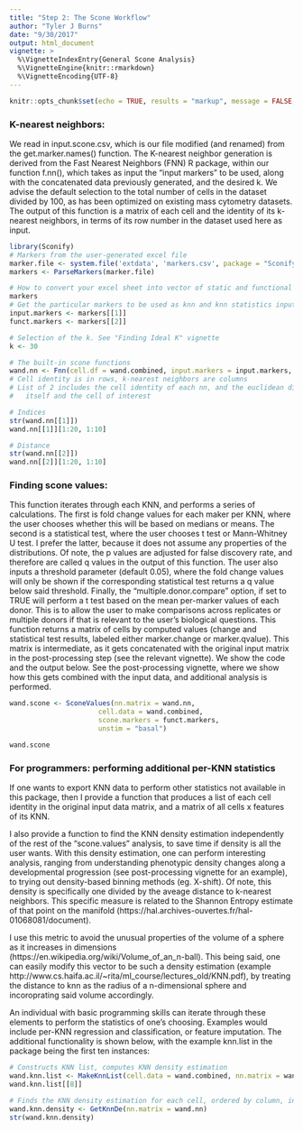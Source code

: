 ```yaml
---
title: "Step 2: The Scone Workflow"
author: "Tyler J Burns"
date: "9/30/2017"
output: html_document
vignette: >
  %\VignetteIndexEntry{General Scone Analysis}
  %\VignetteEngine{knitr::rmarkdown}
  %\VignetteEncoding{UTF-8}
---
```


```r
knitr::opts_chunk$set(echo = TRUE, results = "markup", message = FALSE, warning = FALSE)
```

### K-nearest neighbors:
We read in input.scone.csv, which is our file modified (and renamed) from the get.marker.names() function. The K-nearest neighbor generation is derived from the Fast Nearest Neighbors (FNN) R package, within our function f.nn(), which takes as input the “input markers” to be used, along with the concatenated data previously generated, and the desired k. We advise the default selection to the total number of cells in the dataset divided by 100, as has been optimized on existing mass cytometry datasets. The output of this function is a matrix of each cell and the identity of its k-nearest neighbors, in terms of its row number in the dataset used here as input. 

```r
library(Sconify)
# Markers from the user-generated excel file
marker.file <- system.file('extdata', 'markers.csv', package = "Sconify")
markers <- ParseMarkers(marker.file)

# How to convert your excel sheet into vector of static and functional markers
markers
# Get the particular markers to be used as knn and knn statistics input
input.markers <- markers[[1]]
funct.markers <- markers[[2]]

# Selection of the k. See "Finding Ideal K" vignette
k <- 30

# The built-in scone functions
wand.nn <- Fnn(cell.df = wand.combined, input.markers = input.markers, k = k)
# Cell identity is in rows, k-nearest neighbors are columns
# List of 2 includes the cell identity of each nn, and the euclidean distance between
#   itself and the cell of interest

# Indices
str(wand.nn[[1]])
wand.nn[[1]][1:20, 1:10]

# Distance
str(wand.nn[[2]])
wand.nn[[2]][1:20, 1:10]
```

### Finding scone values:

This function iterates through each KNN, and performs a series of calculations. The first is fold change values for each maker per KNN, where the user chooses whether this will be based on medians or means. The second is a statistical test, where the user chooses t test or Mann-Whitney U test. I prefer the latter, because it does not assume any properties of the distributions. Of note, the p values are adjusted for false discovery rate, and therefore are called q values in the output of this function. The user also inputs a threshold parameter (default 0.05), where the fold change values will only be shown if the corresponding statistical test returns a q value below said threshold. Finally, the "multiple.donor.compare" option, if set to TRUE will perform a t test based on the mean per-marker values of each donor. This is to allow the user to make comparisons across replicates or multiple donors if that is relevant to the user's biological questions. This function returns a matrix of cells by computed values (change and statistical test results, labeled either marker.change or marker.qvalue). This matrix is intermediate, as it gets concatenated with the original input matrix in the post-processing step (see the relevant vignette). We show the code and the output below. See the post-processing vignette, where we show how this gets combined with the input data, and additional analysis is performed. 


```r
wand.scone <- SconeValues(nn.matrix = wand.nn, 
                      cell.data = wand.combined, 
                      scone.markers = funct.markers, 
                      unstim = "basal")

wand.scone
```

### For programmers: performing additional per-KNN statistics
If one wants to export KNN data to perform other statistics not available in this package, then I provide a 
function that produces a list of each cell identity in the original input data matrix, and a matrix of all 
cells x features of its KNN. 

I also provide a function to find the KNN density estimation independently of the rest of the "scone.values" analysis, to save time if density is all the user wants. With this density estimation, one can perform interesting analysis, ranging from understanding phenotypic density changes along a developmental progression (see post-processing vignette for an example), to trying out density-based binning methods (eg. X-shift). Of note, this density is specifically one divided by the aveage distance to k-nearest neighbors. This specific measure is related to the Shannon Entropy estimate of that point on the manifold (https://hal.archives-ouvertes.fr/hal-01068081/document). 

I use this metric to avoid the unusual properties of the volume of a sphere as it increases in dimensions (https://en.wikipedia.org/wiki/Volume_of_an_n-ball). This being said, one can easily modify this vector to be such a density estimation (example http://www.cs.haifa.ac.il/~rita/ml_course/lectures_old/KNN.pdf), by treating the distance to knn as the radius of a n-dimensional sphere and incoroprating said volume accordingly. 

An individual with basic programming skills can iterate through these elements to perform the statistics of one's choosing. Examples would include per-KNN regression and classification, or feature imputation. The additional functionality is shown below, with the example knn.list in the package being the first ten instances: 

```r
# Constructs KNN list, computes KNN density estimation
wand.knn.list <- MakeKnnList(cell.data = wand.combined, nn.matrix = wand.nn)
wand.knn.list[[8]]

# Finds the KNN density estimation for each cell, ordered by column, in the original data matrix
wand.knn.density <- GetKnnDe(nn.matrix = wand.nn)
str(wand.knn.density)
```



